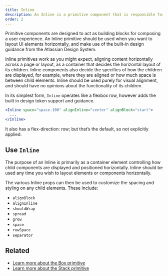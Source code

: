 ```yaml
---
title: Inline
description: An Inline is a primitive component that is responsible for the horizontal layout of its child elements.
order: 2
---
```


Primitive components are designed to act as building blocks for composing a user experience. An Inline primitive should be used when you want to layout UI elements horizontally, and make use of the built-in design guidance from the Atlassian Design System. 

Inline primitives work as you might expect, aligning content horizontally across a page or layout, as a container that decides the horizontal layout of its children. Inline components also decide the specifics of how the children are displayed, for example, where they are aligned or how much space is between child elements. Inline should be used purely for visual alignment, and should have no opinions about the functionality of its children.  

In its simplest form, `Inline` operates like a flexbox row, however adds the built in design token support and guidance.

```jsx
<Inline space="space.100" alignInline="center" alignBlock="start">
  ...
</Inline>
```
It also has a flex-direction: row; but that’s the default, so not explicitly applied.

## Use `Inline`
The purpose of an Inline is primarily as a container element controlling how child components are displayed and positioned horizontally. Inline should be used any time you wish to layout elements or components horizontally. 

The various Inline props can then be used to customize the spacing and styling on any child elements. These include:

- `alignBlock`
- `alignInline`
- `shouldWrap`
- `spread`
- `grow`
- `space`
- `rowSpace`
- `separator`

## Related
- [Learn more about the Box primitive](/components/primitives/box/usage)
- [Learn more about the Stack primitive](/components/primitives/stack/usage)
